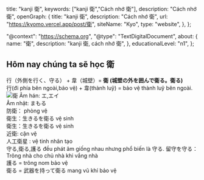 
  title: "kanji 衛",
  keywords: ["kanji 衛","Cách nhớ 衛"],
  description: "Cách nhớ 衛",
  openGraph: {
    title: "kanji 衛",
    description: "Cách nhớ 衛",
    url: "https://kyomo.vercel.app/post/衛",
    siteName: "Kyo",
    type: "website",
  },
};

  "@context": "https://schema.org",
  "@type": "TextDigitalDocument",
  about: {
    name: "衛",
    description: "kanji 衛, cách nhớ 衛",
  },
  educationalLevel: "n1",
};

##  Hôm nay chúng ta sẽ học 衛
行（外側を行く、守る） + 韋（城壁）= **衛 (城壁の外を囲んで衛る。衛る)**   
行(đi phía bên ngoài,bảo vệ) + 韋(thành luỹ) = bảo vệ thành luỹ bên ngoài.
<Image src={photo_26} alt="衛"/>
Âm hán: エ,エイ   
Âm nhật: まもる   
防衛： phòng vệ   
衛生：生きるを衛る vệ sinh   
衛生：生きるを衛る vệ sinh   
近衛: cận vệ   
人工衛星 : vệ tinh nhân tạo   
守る,衛る,護る đều phát âm giống nhau nhưng phổ biến là 守る.
留守を守る： Trông nhà cho chủ nhà khi vắng nhà   
護る = trông nom bảo vệ   
衛る = 武器を持って衛る mang vũ khí bảo vệ   